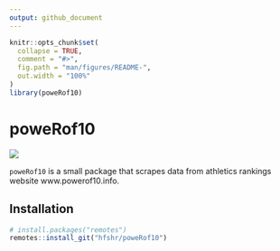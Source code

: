 ```yaml
---
output: github_document
---
```


<!-- README.md is generated from README.Rmd. Please edit that file -->

```r
knitr::opts_chunk$set(
  collapse = TRUE,
  comment = "#>",
  fig.path = "man/figures/README-",
  out.width = "100%"
)
library(poweRof10)
```

# poweRof10

<!-- badges: start -->
![](https://img.shields.io/badge/just-for%20fun-blue.svg)

<!-- badges: end -->

`poweRof10` is a small package that scrapes data from athletics rankings website www.powerof10.info. 

## Installation

```r
# install.packages("remotes")
remotes::install_git("hfshr/poweRof10")
```




